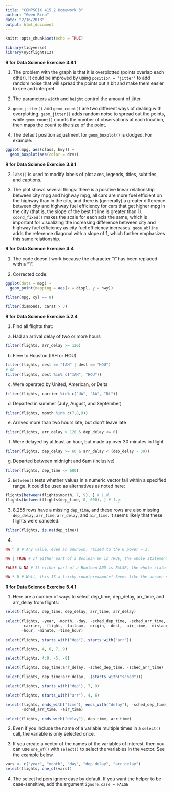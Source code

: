 ```yaml
---
title: "COMPSCIX 415.2 Homework 3"
author: "Gwen Rino"
date: "2/16/2018"
output: html_document
---
```


```r
knitr::opts_chunk$set(echo = TRUE)
```

```r
library(tidyverse)
library(nycflights13)
```

**R for Data Science Exercise 3.8.1**

1. The problem with the graph is that it is overplotted (points overlap each other). It could be improved by using `position = "jitter"` to add random noise that will spread the points out a bit and make them easier to see and interpret.

2. The parameters `width` and `height` control the amount of jitter.

3. `geom_jitter()` and `geom_count()` are two different ways of dealing with overplotting. `geom_jitter()` adds random noise to spread out the points, while `geom_count()` counts the number of observations at each location, then maps the count to the size of the point.

4. The default position adjustment for `geom_boxplot()` is dodged. For example:

```r
ggplot(mpg, aes(class, hwy)) + 
  geom_boxplot(aes(color = drv))
```

**R for Data Science Exercise 3.9.1**

2. `labs()` is used to modify labels of plot axes, legends, titles, subtitles, and captions.

4. The plot shows several things: there is a positive linear relationship between city mpg and highway mpg, all cars are more fuel efficient on the highway than in the city, and there is (generally) a greater difference between city and highway fuel efficiency for cars that get higher mpg in the city (that is, the slope of the best fit line is greater than 1). `coord_fixed()` makes the scale for each axis the same, which is important for visualizing the increasing difference between city and highway fuel efficiency as city fuel efficiency increases. `geom_abline` adds the reference diagonal with a slope of 1, which further emphasizes this same relationship.

**R for Data Science Exercise 4.4**

1. The code doesn't work because the character "i" has been replaced with a "1".

2. Corrected code:

```r
ggplot(data = mpg) + 
  geom_point(mapping = aes(x = displ, y = hwy))

filter(mpg, cyl == 8)

filter(diamonds, carat > 3)
```

**R for Data Science Exercise 5.2.4**

1. Find all flights that:

a. Had an arrival delay of two or more hours

```r
filter(flights, arr_delay >= 120)
```

b. Flew to Houston (IAH or HOU)

```r
filter(flights, dest == "IAH" | dest == "HOU")
# OR
filter(flights, dest %in% c("IAH", "HOU"))
```

c. Were operated by United, American, or Delta

```r
filter(flights, carrier %in% c("UA", "AA", "DL"))
```

d. Departed in summer (July, August, and September)

```r
filter(flights, month %in% c(7,8,9))
```

e. Arrived more than two hours late, but didn’t leave late

```r
filter(flights, arr_delay > 120 & dep_delay <= 0)
```

f. Were delayed by at least an hour, but made up over 30 minutes in flight

```r
filter(flights, dep_delay >= 60 & arr_delay < (dep_delay - 30))
```

g. Departed between midnight and 6am (inclusive)

```r
filter(flights, dep_time <= 600)
```

2. `between()` tests whether values in a numeric vector fall within a specified range. It could be used as alternatives as noted here:

```r
flights[between(flights$month, 7, 9), ] # 1.d.
flights[between(flights$dep_time, 0, 600), ] # 1.g.
```

3. 8,255 rows have a missing `dep_time`, and these rows are also missing `dep_delay`, `arr_time`, `arr_delay`, and `air_time`. It seems likely that these flights were canceled.

```r
filter(flights, is.na(dep_time))
```

4. 
```r
NA ^ 0 # Any value, even an unknown, raised to the 0 power = 1.

NA | TRUE # If either part of a Boolean OR is TRUE, the whole statement is TRUE. Doesn't matter if the other part is unknown.

FALSE & NA # If either part of a Boolean AND is FALSE, the whole statement is FALSE. Doesn't matter if the other part is unknown.

NA * 0 # Well, this IS a tricky counterexample! Seems like the answer should be 0, because any value, even an unknown, multiplied by 0 = 0.
```

**R for Data Science Exercise 5.4.1**

1. Here are a number of ways to select dep_time, dep_delay, arr_time, and arr_delay from flights:

```r
select(flights, dep_time, dep_delay, arr_time, arr_delay)

select(flights, -year, -month, -day, -sched_dep_time, -sched_arr_time,
       -carrier, -flight, -tailnum, -origin, -dest, -air_time, -distance,
       -hour, -minute, -time_hour)

select(flights, starts_with("dep"), starts_with("arr"))

select(flights, 4, 6, 7, 9)

select(flights, 4:9, -5, -8)

select(flights, dep_time:arr_delay, -sched_dep_time, -sched_arr_time)

select(flights, dep_time:arr_delay, -(starts_with("sched")))

select(flights, starts_with("dep"), 7, 9)

select(flights, starts_with("arr"), 4, 6)

select(flights, ends_with("time"), ends_with("delay"), -sched_dep_time,
       -sched_arr_time, -air_time)

select(flights, ends_with("delay"), dep_time, arr_time)

```

2. Even if you include the name of a variable multiple times in a `select()` call, the variable is only selected once.

3. If you create a vector of the names of the variables of interest, then you can use `one_of()` with `select()` to select the variables in the vector. See the example below.

```r
vars <- c("year", "month", "day", "dep_delay", "arr_delay")
select(flights, one_of(vars))
```

4. The select helpers ignore case by default. If you want the helper to be case-sensitive, add the argument `ignore.case = FALSE`